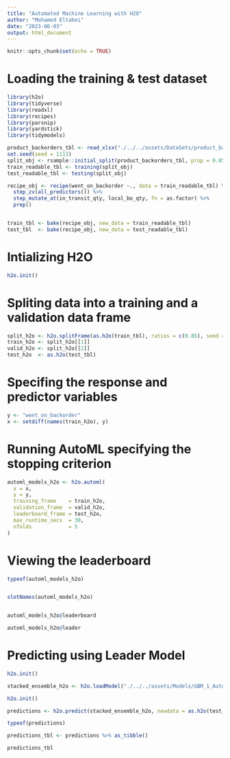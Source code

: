 ```yaml
---
title: "Automated Machine Learning with H2O"
author: "Mohamed Eltabei"
date: "2023-06-03"
output: html_document
---
```


```r
knitr::opts_chunk$set(echo = TRUE)
```

# Loading the training & test dataset

```r
library(h2o)
library(tidyverse)
library(readxl)
library(recipes)
library(parsnip)
library(yardstick)
library(tidymodels)
```



```r
product_backorders_tbl <- read_xlsx("./../../assets/DataSets/product_backorders.xlsx")
set.seed(seed = 1113)
split_obj <- rsample::initial_split(product_backorders_tbl, prop = 0.85)
train_readable_tbl <- training(split_obj)
test_readable_tbl <- testing(split_obj)
```



```r
recipe_obj <- recipe(went_on_backorder ~., data = train_readable_tbl) %>% 
  step_zv(all_predictors()) %>% 
  step_mutate_at(in_transit_qty, local_bo_qty, fn = as.factor) %>% 
  prep()


train_tbl <- bake(recipe_obj, new_data = train_readable_tbl)
test_tbl  <- bake(recipe_obj, new_data = test_readable_tbl)
```




# Intializing H2O
```r
h2o.init()
```

# Spliting data into a training and a validation data frame

```r
split_h2o <- h2o.splitFrame(as.h2o(train_tbl), ratios = c(0.85), seed = 1234)
train_h2o <- split_h2o[[1]]
valid_h2o <- split_h2o[[2]]
test_h2o  <- as.h2o(test_tbl)
```

# Specifing the response and predictor variables
```r
y <- "went_on_backorder"
x <- setdiff(names(train_h2o), y)
```


# Running AutoML specifying the stopping criterion
```r
automl_models_h2o <- h2o.automl(
  x = x,
  y = y,
  training_frame    = train_h2o,
  validation_frame  = valid_h2o,
  leaderboard_frame = test_h2o,
  max_runtime_secs  = 30,
  nfolds            = 5 
)
```
# Viewing the leaderboard

```r
typeof(automl_models_h2o)


slotNames(automl_models_h2o)


automl_models_h2o@leaderboard

automl_models_h2o@leader
```

# Predicting using Leader Model

```r
h2o.init()

stacked_ensemble_h2o <- h2o.loadModel("./../../assets/Models/GBM_1_AutoML_6_20230602_132940")
```


```r
h2o.init()

predictions <- h2o.predict(stacked_ensemble_h2o, newdata = as.h2o(test_tbl))

typeof(predictions)

predictions_tbl <- predictions %>% as_tibble()

predictions_tbl
```